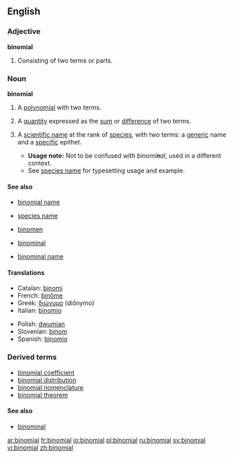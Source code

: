 {{wikipedia|Binominal nomenclature}}
==English==

===Adjective===
'''binomial''' 
# Consisting of two terms or parts.

===Noun===
'''binomial'''
# {{algebra}} A [[polynomial]] with two terms.
# {{algebra}} A [[quantity]] expressed as the [[sum]] or [[difference]] of two terms.
#{{context|biology|taxonomy}} A [[scientific name]] at the rank of [[species]], with two terms: a [[generic]] name and a [[specific]] epithet.
#*'''Usage note:''' Not to be confused with ''binomi'''n'''al'', used in a different context.
#*See [[species name]] for typesetting usage and example.

====See also====
*{{context|biology|taxonomy}} [[binomial name]]
*{{context|biology|taxonomy}} [[species name]]
*{{context|zoology|taxonomy}} [[binomen]] 
*{{context|zoology|taxonomy}} [[binominal]]
*{{context|zooology|taxonomy}} [[binominal name]]

====Translations====
{{top}}
*Catalan: [[binomi]] {{m}}
*French: [[binôme]] {{m}}
*Greek: [[διώνυμο]] (diṓnymo) {{m}}
*Italian: [[binomio]] {{m}}
{{mid}}
*Polish: [[dwumian]] {{m}}
*Slovenian: [[binom]] {{m}}
*Spanish: [[binomio]] {{m}}
{{bottom}}

===Derived terms===
*[[binomial coefficient]]
*[[binomial distribution]]
*[[binomial nomenclature]]
*[[binomial theorem]]

====See also====
*[[binominal]]

[[ar:binomial]]
[[fr:binomial]]
[[io:binomial]]
[[pl:binomial]]
[[ru:binomial]]
[[sv:binomial]]
[[vi:binomial]]
[[zh:binomial]]